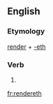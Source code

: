 ==English==

===Etymology===
[[render]] + [[-eth]]

===Verb===
{{en-verb form}}

# {{en-archaic third-person singular of|render}}

[[fr:rendereth]]